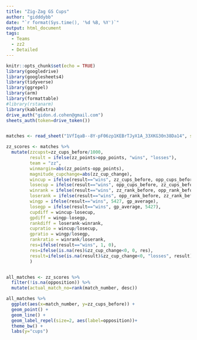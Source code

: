 ```yaml
---
title: "Zig-Zag GS Cups"
author: "gidddybb"
date: "`r format(Sys.time(), '%d %B, %Y')`"
output: html_document
tags:
  - Teams
  - zz2
  - Detailed
---
```


```r
knitr::opts_chunk$set(echo = TRUE)
library(googledrive)
library(googlesheets4)
library(tidyverse)
library(ggrepel)
library(arm)
library(formattable)
#library(rstanarm)
library(kableExtra)
drive_auth("gidon.d.cohen@gmail.com")
sheets_auth(token=drive_token())


matches <- read_sheet("1VfIqaB--8Y-pF06zp1KEBrTJyX1A_33XKG30n38Da14", sheet=3)

zz_scores <- matches %>% 
  mutate(zzcupst=zz_cups_before/1000,
         result = ifelse(zz_points>opp_points, "wins", "losses"),
         team = "zz",
         winmargin=abs(zz_points-opp_points),
         magnitude_cupchange=abs(zz_cup_change),
         wincup = ifelse(result=="wins", zz_cups_before, opp_cups_before),
         losecup = ifelse(result=="wins", opp_cups_before, zz_cups_before),
         winrank = ifelse(result=="wins", zz_rank_before, opp_rank_before),
         loserank = ifelse(result=="wins", opp_rank_before, zz_rank_before),
         wingp = ifelse(result=="wins", 5427, gp_average),
         losegp = ifelse(result=="wins", gp_average, 5427),
         cupdiff = wincup-losecup,
         gpdiff = wingp-losegp,
         rankdiff = loserank-winrank,
         cupratio = wincup/losecup,
         gpratio = wingp/losegp,
         rankratio = winrank/loserank,
         res=ifelse(result=="wins", 1, 0),
         res=ifelse(is.na(res)&zz_cup_change<0, 0, res),
         result=ifelse(is.na(result)&zz_cup_change<0, "losses", result)
         )


all_matches <- zz_scores %>% 
  filter(!is.na(opposition)) %>%
  mutate(actual_match_no=rank(match_number, desc))
```

```r


all_matches %>%
  ggplot(aes(x=match_number, y=zz_cups_before)) +
  geom_point() +
  geom_line() +
  geom_label_repel(size=2, aes(label=opposition))+
  theme_bw() +
  labs(y="cups")


```


